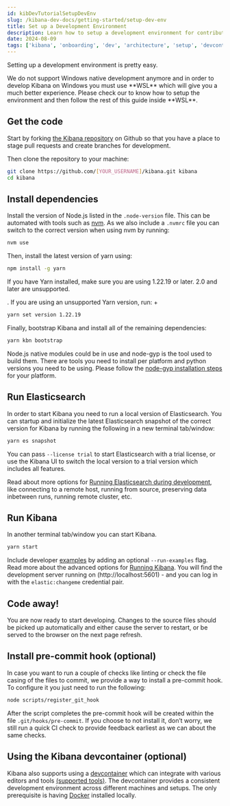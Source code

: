 ```yaml
---
id: kibDevTutorialSetupDevEnv
slug: /kibana-dev-docs/getting-started/setup-dev-env
title: Set up a Development Environment
description: Learn how to setup a development environment for contributing to the Kibana repository
date: 2024-08-09
tags: ['kibana', 'onboarding', 'dev', 'architecture', 'setup', 'devcontainer']
---
```


Setting up a development environment is pretty easy.

<DocCallOut title="A note about Windows">
  We do not support Windows native development anymore and in order to develop Kibana on Windows you must use **WSL** which will give you a much better experience.
  Please check our <DocLink id="kibDevTutorialSetupWindowsDevWSL" text="tutorial"/> to know how to setup the environment and then follow the rest of this guide inside **WSL**.
</DocCallOut>

## Get the code

Start by forking [the Kibana repository](https://github.com/elastic/kibana) on Github so that you have a place to stage pull requests and create branches for development.

Then clone the repository to your machine:

```sh
git clone https://github.com/[YOUR_USERNAME]/kibana.git kibana
cd kibana
```

## Install dependencies

Install the version of Node.js listed in the `.node-version` file. This can be automated with tools such as [nvm](https://github.com/creationix/nvm). As we also include a `.nvmrc` file you can switch to the correct version when using nvm by running:

```sh
nvm use
```

Then, install the latest version of yarn using:

```sh
npm install -g yarn
```

If you have Yarn installed, make sure you are using 1.22.19 or later. 2.0 and later are unsupported.

. If you are using an unsupported Yarn version, run:
+
```sh
yarn set version 1.22.19
```

Finally, bootstrap Kibana and install all of the remaining dependencies:

```sh
yarn kbn bootstrap
```

Node.js native modules could be in use and node-gyp is the tool used to build them. There are tools you need to install per platform and python versions you need to be using. Please follow the [node-gyp installation steps](https://github.com/nodejs/node-gyp#installation) for your platform.

## Run Elasticsearch

In order to start Kibana you need to run a local version of Elasticsearch. You can startup and initialize the latest Elasticsearch snapshot of the correct version for Kibana by running the following in a new terminal tab/window:

```sh
yarn es snapshot
```

You can pass `--license trial` to start Elasticsearch with a trial license, or use the Kibana UI to switch the local version to a trial version which includes all features.

Read about more options for [Running Elasticsearch during development](https://www.elastic.co/guide/en/kibana/current/running-elasticsearch.html), like connecting to a remote host, running from source, preserving data inbetween runs, running remote cluster, etc.

## Run Kibana

In another terminal tab/window you can start Kibana.

```sh
yarn start
```

Include developer [examples](https://github.com/elastic/kibana/tree/main/examples) by adding an optional `--run-examples` flag. Read more about the advanced options for [Running Kibana](https://www.elastic.co/guide/en/kibana/current/running-kibana-advanced.html).
You will find the development server running on (http://localhost:5601) - and you can log in with the `elastic:changeme` credential pair.

## Code away!

You are now ready to start developing. 
Changes to the source files should be picked up automatically and either cause the server to restart, or be served to the browser on the next page refresh.

## Install pre-commit hook (optional)

In case you want to run a couple of checks like linting or check the file casing of the files to commit, we provide a way to install a pre-commit hook. To configure it you just need to run the following:

```sh
node scripts/register_git_hook
```

After the script completes the pre-commit hook will be created within the file `.git/hooks/pre-commit`. If you choose to not install it, don’t worry, we still run a quick CI check to provide feedback earliest as we can about the same checks.

## Using the Kibana devcontainer (optional)

Kibana also supports using a [devcontainer](https://containers.dev/) which can integrate with various editors and tools [(supported tools)](https://containers.dev/supporting). The devcontainer provides a consistent development environment across different machines and setups. The only prerequisite is having [Docker](https://www.docker.com/) installed locally.